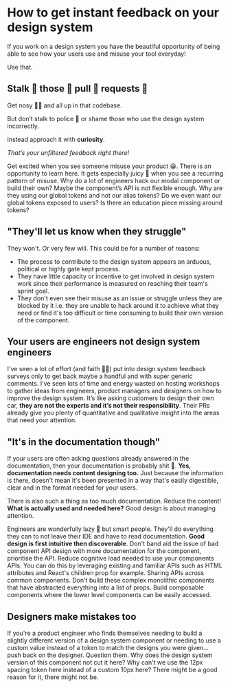 
<Helmet>
  <title>How to get instant feedback on your design system | Alizeh Khan</title>
</Helmet>

<Container>

# How to get instant feedback on your design system

If you work on a design system you have the beautiful opportunity of being able to see how your users use and misuse your tool everyday!

Use that.

## Stalk 👏 those 👏 pull 👏 requests 👏

Get nosy 👃🏼 and all up in that codebase.

But don’t stalk to police 🚓 or shame those who use the design system incorrectly.

Instead approach it with **curiosity**.

*That’s your unfiltered feedback right there!*

Get excited when you see someone misuse your product 😁. There is an opportunity to learn here. It gets especially juicy 🧃 when you see a recurring pattern of misuse. Why do a lot of engineers hack our modal component or build their own? Maybe the component’s API is not flexible enough. Why are they using our global tokens and not our alias tokens? Do we even want our global tokens exposed to users? Is there an education piece missing around tokens?

## "They'll let us know when they struggle"

They won't. Or very few will. This could be for a number of reasons:

- The process to contribute to the design system appears an arduous, political or highly gate kept process.
- They have little capacity or incentive to get involved in design system work since their performance is measured on reaching their team's sprint goal.
- They don't even see their misuse as an issue or struggle unless they are blocked by it i.e. they are unable to hack around it to achieve what they need or find it's too difficult or time consuming to build their own version of the component.

## Your users are engineers not design system engineers

I've seen a lot of effort (and faith 🤲🏼) put into design system feedback surveys only to get back maybe a handful and with super generic comments. I've seen lots of time and energy wasted on hosting workshops to gather ideas from engineers, product managers and designers on how to improve the design system. It’s like asking customers to design their own car, **they are not the experts and it’s not their responsibility**. Their PRs already give you plenty of quantitative and qualitative insight into the areas that need your attention.

## "It's in the documentation though"

If your users are often asking questions already answered in the documentation, then your documentation is probably shit 💩. **Yes, documentation needs content designing too.** Just because the information is there, doesn't mean it's been presented in a way that's easily digestible, clear and in the format needed for your users.

There is also such a thing as too much documentation. Reduce the content! **What is actually used and needed here?** Good design is about managing attention.

Engineers are wonderfully lazy 🦥 but smart people. They'll do everything they can to not leave their IDE and have to read documentation. **Good design is first intuitive then discoverable**. Don't band aid the issue of bad component API design with more documentation for the component, prioritise the API. Reduce cognitive load needed to use your components APIs. You can do this by leveraging existing and familiar APIs such as HTML attributes and React's children prop for example. Sharing APIs across common components. Don't build these complex monolithic components that have abstracted everything into a list of props. Build composable components where the lower level components can be easily accessed.

## Designers make mistakes too

If you're a product engineer who finds themselves needing to build a slightly different version of a design system component or needing to use a custom value instead of a token to match the designs you were given... push back on the designer. Question them. Why does the design system version of this component not cut it here? Why can't we use the 12px spacing token here instead of a custom 10px here? There might be a good reason for it, there might not be.

</Container>
